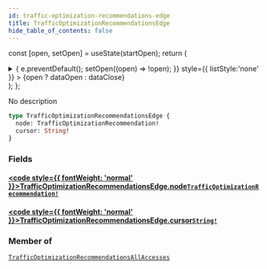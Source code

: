 ```yaml
---
id: traffic-optimization-recommendations-edge
title: TrafficOptimizationRecommendationsEdge
hide_table_of_contents: false
---
```






const [open, setOpen] = useState(startOpen);
return (
<details {...(open ? { open: true } : {})} className="details" style={{ border:'none', boxShadow:'none', background:'var(--ifm-background-color)' }}>
<summary
onClick={(e) => {
e.preventDefault();
setOpen((open) => !open);
}}
style={{ listStyle:'none' }} >
{open ? dataOpen : dataClose}
</summary>
{open && children}
</details>
);
};

No description

```graphql
type TrafficOptimizationRecommendationsEdge {
  node: TrafficOptimizationRecommendation!
  cursor: String!
}
```

### Fields

#### [<code style={{ fontWeight: 'normal' }}>TrafficOptimizationRecommendationsEdge.<b>node</b></code>](#)<Bullet />[`TrafficOptimizationRecommendation!`](/api/objects/traffic-optimization-recommendation) <Badge class="badge badge--secondary" text="non-null"/> <Badge class="badge badge--secondary" text="object"/>

>

#### [<code style={{ fontWeight: 'normal' }}>TrafficOptimizationRecommendationsEdge.<b>cursor</b></code>](#)<Bullet />[`String!`](/api/scalars/string) <Badge class="badge badge--secondary" text="non-null"/> <Badge class="badge badge--secondary" text="scalar"/>

>

### Member of

[`TrafficOptimizationRecommendationsAllAccesses`](/api/objects/traffic-optimization-recommendations-all-accesses) <Badge class="badge badge--secondary" text="object"/>
